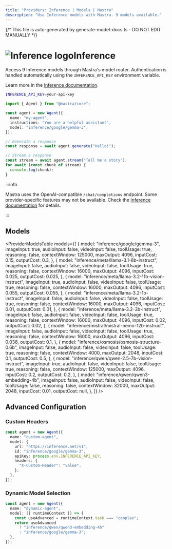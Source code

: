 ```yaml
---
title: "Providers: Inference | Models | Mastra"
description: "Use Inference models with Mastra. 9 models available."
---
```


{/* This file is auto-generated by generate-model-docs.ts - DO NOT EDIT MANUALLY */}


# <img src="https://models.dev/logos/inference.svg" alt="Inference logo" className="inline w-8 h-8 mr-2 align-middle dark:invert dark:brightness-0 dark:contrast-200" />Inference

Access 9 Inference models through Mastra's model router. Authentication is handled automatically using the `INFERENCE_API_KEY` environment variable.

Learn more in the [Inference documentation](https://inference.net/models).

```bash
INFERENCE_API_KEY=your-api-key
```

```typescript
import { Agent } from "@mastra/core";

const agent = new Agent({
  name: "my-agent",
  instructions: "You are a helpful assistant",
  model: "inference/google/gemma-3",
});

// Generate a response
const response = await agent.generate("Hello!");

// Stream a response
const stream = await agent.stream("Tell me a story");
for await (const chunk of stream) {
  console.log(chunk);
}
```

:::info

Mastra uses the OpenAI-compatible `/chat/completions` endpoint. Some provider-specific features may not be available. Check the [Inference documentation](https://inference.net/models) for details.

:::

## Models

<ProviderModelsTable
  models={[
    {
      model: "inference/google/gemma-3",
      imageInput: true,
      audioInput: false,
      videoInput: false,
      toolUsage: true,
      reasoning: false,
      contextWindow: 125000,
      maxOutput: 4096,
      inputCost: 0.15,
      outputCost: 0.3,
    },
    {
      model: "inference/meta/llama-3.1-8b-instruct",
      imageInput: false,
      audioInput: false,
      videoInput: false,
      toolUsage: true,
      reasoning: false,
      contextWindow: 16000,
      maxOutput: 4096,
      inputCost: 0.025,
      outputCost: 0.025,
    },
    {
      model: "inference/meta/llama-3.2-11b-vision-instruct",
      imageInput: true,
      audioInput: false,
      videoInput: false,
      toolUsage: true,
      reasoning: false,
      contextWindow: 16000,
      maxOutput: 4096,
      inputCost: 0.055,
      outputCost: 0.055,
    },
    {
      model: "inference/meta/llama-3.2-1b-instruct",
      imageInput: false,
      audioInput: false,
      videoInput: false,
      toolUsage: true,
      reasoning: false,
      contextWindow: 16000,
      maxOutput: 4096,
      inputCost: 0.01,
      outputCost: 0.01,
    },
    {
      model: "inference/meta/llama-3.2-3b-instruct",
      imageInput: false,
      audioInput: false,
      videoInput: false,
      toolUsage: true,
      reasoning: false,
      contextWindow: 16000,
      maxOutput: 4096,
      inputCost: 0.02,
      outputCost: 0.02,
    },
    {
      model: "inference/mistral/mistral-nemo-12b-instruct",
      imageInput: false,
      audioInput: false,
      videoInput: false,
      toolUsage: true,
      reasoning: false,
      contextWindow: 16000,
      maxOutput: 4096,
      inputCost: 0.038,
      outputCost: 0.1,
    },
    {
      model: "inference/osmosis/osmosis-structure-0.6b",
      imageInput: false,
      audioInput: false,
      videoInput: false,
      toolUsage: true,
      reasoning: false,
      contextWindow: 4000,
      maxOutput: 2048,
      inputCost: 0.1,
      outputCost: 0.5,
    },
    {
      model: "inference/qwen/qwen-2.5-7b-vision-instruct",
      imageInput: true,
      audioInput: false,
      videoInput: false,
      toolUsage: true,
      reasoning: false,
      contextWindow: 125000,
      maxOutput: 4096,
      inputCost: 0.2,
      outputCost: 0.2,
    },
    {
      model: "inference/qwen/qwen3-embedding-4b",
      imageInput: false,
      audioInput: false,
      videoInput: false,
      toolUsage: false,
      reasoning: false,
      contextWindow: 32000,
      maxOutput: 2048,
      inputCost: 0.01,
      outputCost: null,
    },
  ]}
/>

## Advanced Configuration

### Custom Headers

```typescript
const agent = new Agent({
  name: "custom-agent",
  model: {
    url: "https://inference.net/v1",
    id: "inference/google/gemma-3",
    apiKey: process.env.INFERENCE_API_KEY,
    headers: {
      "X-Custom-Header": "value",
    },
  },
});
```

### Dynamic Model Selection

```typescript
const agent = new Agent({
  name: "dynamic-agent",
  model: ({ runtimeContext }) => {
    const useAdvanced = runtimeContext.task === "complex";
    return useAdvanced
      ? "inference/qwen/qwen3-embedding-4b"
      : "inference/google/gemma-3";
  },
});
```
